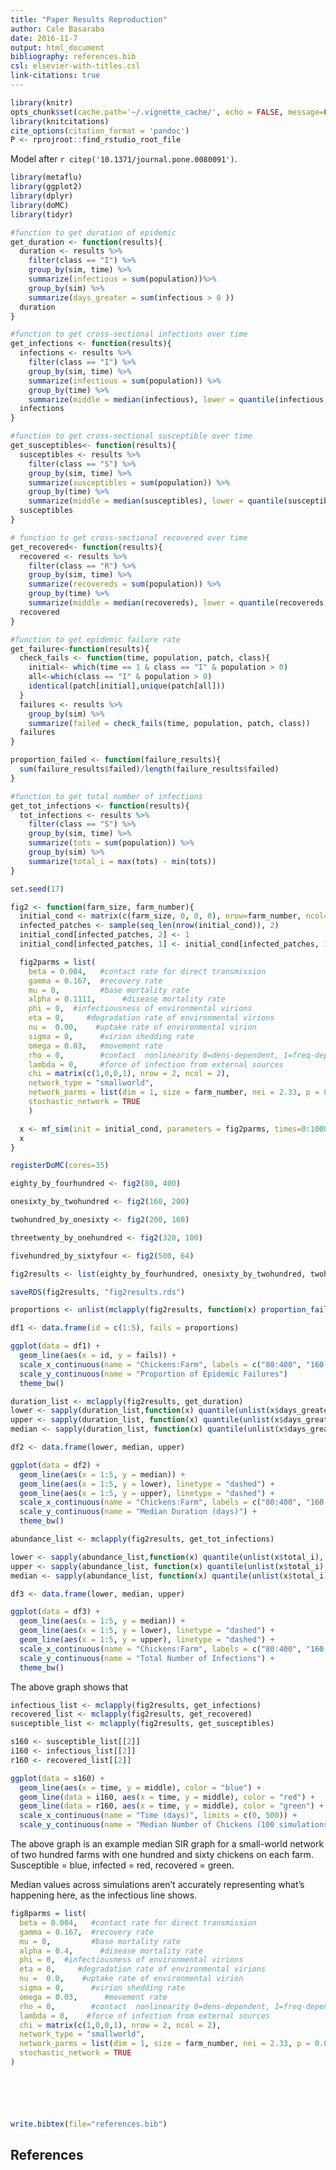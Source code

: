 ```yaml
---
title: "Paper Results Reproduction"
author: Cale Basaraba
date: 2016-11-7
output: html_document
bibliography: references.bib
csl: elsevier-with-titles.csl
link-citations: true
---
```


```r
library(knitr)
opts_chunk$set(cache.path='~/.vignette_cache/', echo = FALSE, message=FALSE, warning = FALSE, autodep=TRUE)
library(knitcitations)
cite_options(citation_format = 'pandoc')
P <- rprojroot::find_rstudio_root_file
```

Model after `r citep('10.1371/journal.pone.0080091')`.

```r
library(metaflu)
library(ggplot2)
library(dplyr)
library(doMC)
library(tidyr)
```


```r

#function to get duration of epidemic
get_duration <- function(results){
  duration <- results %>%  
    filter(class == "I") %>%
    group_by(sim, time) %>%
    summarize(infectious = sum(population))%>%
    group_by(sim) %>%
    summarize(days_greater = sum(infectious > 0 ))
  duration
}

#function to get cross-sectional infections over time
get_infections <- function(results){
  infections <- results %>%
    filter(class == "I") %>%
    group_by(sim, time) %>%
    summarize(infectious = sum(population)) %>%
    group_by(time) %>%
    summarize(middle = median(infectious), lower = quantile(infectious, probs = c(0.025)), upper = quantile(infectious, probs = c(0.975)))
  infections
}

#function to get cross-sectional susceptible over time
get_susceptibles<- function(results){
  susceptibles <- results %>%
    filter(class == "S") %>%
    group_by(sim, time) %>%
    summarize(susceptibles = sum(population)) %>%
    group_by(time) %>%
    summarize(middle = median(susceptibles), lower = quantile(susceptibles, probs = c(0.025)), upper = quantile(susceptibles, probs = c(0.975)))
  susceptibles
}

# function to get cross-sectional recovered over time
get_recovered<- function(results){
  recovered <- results %>%
    filter(class == "R") %>%
    group_by(sim, time) %>%
    summarize(recovereds = sum(population)) %>%
    group_by(time) %>%
    summarize(middle = median(recovereds), lower = quantile(recovereds, probs = c(0.025)), upper = quantile(recovereds, probs = c(0.975)))
  recovered
}

#function to get epidemic failure rate
get_failure<-function(results){
  check_fails <- function(time, population, patch, class){
    initial<- which(time == 1 & class == "I" & population > 0)  
    all<-which(class == "I" & population > 0)
    identical(patch[initial],unique(patch[all]))
  }
  failures <- results %>%
    group_by(sim) %>%
    summarize(failed = check_fails(time, population, patch, class))
  failures
}

proportion_failed <- function(failure_results){
  sum(failure_results$failed)/length(failure_results$failed)
}

#function to get total number of infections
get_tot_infections <- function(results){
  tot_infections <- results %>%
    filter(class == "S") %>%
    group_by(sim, time) %>%
    summarize(tots = sum(population)) %>%
    group_by(sim) %>%
    summarize(total_i = max(tots) - min(tots))
}


```



```r
set.seed(17)

fig2 <- function(farm_size, farm_number){
  initial_cond <- matrix(c(farm_size, 0, 0, 0), nrow=farm_number, ncol=4, byrow=TRUE)
  infected_patches <- sample(seq_len(nrow(initial_cond)), 2)
  initial_cond[infected_patches, 2] <- 1
  initial_cond[infected_patches, 1] <- initial_cond[infected_patches, 1] - 1

  fig2parms = list(
    beta = 0.004,   #contact rate for direct transmission
    gamma = 0.167,  #recovery rate
    mu = 0,         #base mortality rate
    alpha = 0.1111,      #disease mortality rate
    phi = 0,  #infectiousness of environmental virions
    eta = 0,     #degradation rate of environmental virions
    nu =  0.00,    #uptake rate of environmental virion
    sigma = 0,      #virion shedding rate
    omega = 0.03,   #movement rate
    rho = 0,        #contact  nonlinearity 0=dens-dependent, 1=freq-dependent
    lambda = 0,     #force of infection from external sources
    chi = matrix(c(1,0,0,1), nrow = 2, ncol = 2),
    network_type = "smallworld",
    network_parms = list(dim = 1, size = farm_number, nei = 2.33, p = 0.0596, multiple = FALSE, loops = FALSE),
    stochastic_network = TRUE
    )

  x <- mf_sim(init = initial_cond, parameters = fig2parms, times=0:1000, n_sims = 100)
  x
}

registerDoMC(cores=35)

eighty_by_fourhundred <- fig2(80, 400)

onesixty_by_twohundred <- fig2(160, 200)

twohundred_by_onesixty <- fig2(200, 160)

threetwenty_by_onehundred <- fig2(320, 100)

fivehundred_by_sixtyfour <- fig2(500, 64)

fig2results <- list(eighty_by_fourhundred, onesixty_by_twohundred, twohundred_by_onesixty, threetwenty_by_onehundred, fivehundred_by_sixtyfour)

saveRDS(fig2results, "fig2results.rds")

```



```r

proportions <- unlist(mclapply(fig2results, function(x) proportion_failed(get_failure(x))))

df1 <- data.frame(id = c(1:5), fails = proportions)

ggplot(data = df1) +
  geom_line(aes(x = id, y = fails)) +
  scale_x_continuous(name = "Chickens:Farm", labels = c("80:400", "160:200","200:160", "320:100","500:64")) + 
  scale_y_continuous(name = "Proportion of Epidemic Failures")
  theme_bw()
```
  
  
```r

duration_list <- mclapply(fig2results, get_duration)
lower <- sapply(duration_list,function(x) quantile(unlist(x$days_greater), probs = c(0.025)))
upper <- sapply(duration_list, function(x) quantile(unlist(x$days_greater), probs = c(0.975)))
median <- sapply(duration_list, function(x) quantile(unlist(x$days_greater), probs = c(0.5)))

df2 <- data.frame(lower, median, upper)

ggplot(data = df2) +
  geom_line(aes(x = 1:5, y = median)) +
  geom_line(aes(x = 1:5, y = lower), linetype = "dashed") +
  geom_line(aes(x = 1:5, y = upper), linetype = "dashed") + 
  scale_x_continuous(name = "Chickens:Farm", labels = c("80:400", "160:200","200:160", "320:100","500:64")) + 
  scale_y_continuous(name = "Median Duration (days)") +
  theme_bw()

```




```r

abundance_list <- mclapply(fig2results, get_tot_infections)

lower <- sapply(abundance_list,function(x) quantile(unlist(x$total_i), probs = c(0.025)))
upper <- sapply(abundance_list, function(x) quantile(unlist(x$total_i), probs = c(0.975)))
median <- sapply(abundance_list, function(x) quantile(unlist(x$total_i), probs = c(0.5)))

df3 <- data.frame(lower, median, upper)

ggplot(data = df3) +
  geom_line(aes(x = 1:5, y = median)) +
  geom_line(aes(x = 1:5, y = lower), linetype = "dashed") +
  geom_line(aes(x = 1:5, y = upper), linetype = "dashed") + 
  scale_x_continuous(name = "Chickens:Farm", labels = c("80:400", "160:200","200:160", "320:100","500:64")) + 
  scale_y_continuous(name = "Total Number of Infections") +
  theme_bw()


```

The above graph shows that 



```r
infectious_list <- mclapply(fig2results, get_infections)
recovered_list <- mclapply(fig2results, get_recovered)
susceptible_list <- mclapply(fig2results, get_susceptibles)

s160 <- susceptible_list[[2]]
i160 <- infectious_list[[2]]
r160 <- recovered_list[[2]]

ggplot(data = s160) +
  geom_line(aes(x = time, y = middle), color = "blue") +
  geom_line(data = i160, aes(x = time, y = middle), color = "red") +
  geom_line(data = r160, aes(x = time, y = middle), color = "green") +
  scale_x_continuous(name = "Time (days)", limits = c(0, 500)) + 
  scale_y_continuous(name = "Median Number of Chickens (100 simulations)") 

```

The above graph is an example median SIR graph for a small-world network of two hundred farms with one hundred and sixty chickens on each farm. Susceptible = blue, infected = red, recovered = green.

Median values across simulations aren't accurately representing what's happening here, as the infectious line shows. 

```r

fig8parms = list(
  beta = 0.004,   #contact rate for direct transmission
  gamma = 0.167,  #recovery rate
  mu = 0,         #base mortality rate
  alpha = 0.4,      #disease mortality rate
  phi = 0,  #infectiousness of environmental virions
  eta = 0,     #degradation rate of environmental virions
  nu =  0.0,    #uptake rate of environmental virion
  sigma = 0,      #virion shedding rate
  omega = 0.03,      #movement rate
  rho = 0,        #contact  nonlinearity 0=dens-dependent, 1=freq-dependent
  lambda = 0,    #force of infection from external sources
  chi = matrix(c(1,0,0,1), nrow = 2, ncol = 2),
  network_type = "smallworld",
  network_parms = list(dim = 1, size = farm_number, nei = 2.33, p = 0.0596, multiple = FALSE, loops = FALSE),
  stochastic_network = TRUE
)







```




```r
write.bibtex(file="references.bib")
```

## References

<div id="refs"></div>
